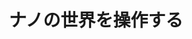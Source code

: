 ﻿---
title: "ナノの世界を操作する"
category: "その他"
vol: 59
interviewee: "脇 慶子 "
url: ""
tags: []
pdf: "59-2.pdf"
career: ""
preface: "エネルギー問題解決の可能性を秘めた燃料電池や、新たな蓄電装置として注目されつつある電気化学キャパシタ。脇では材料の微細構造を制御することで、これらの性能をより向上させることを目指している。"
---
